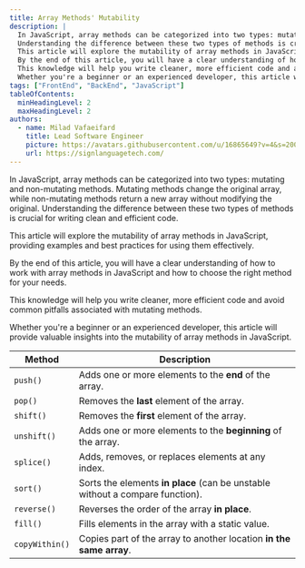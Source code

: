 ```yaml
---
title: Array Methods' Mutability
description: |
  In JavaScript, array methods can be categorized into two types: mutating and non-mutating methods. Mutating methods change the original array, while non-mutating methods return a new array without modifying the original.
  Understanding the difference between these two types of methods is crucial for writing clean and efficient code.
  This article will explore the mutability of array methods in JavaScript, providing examples and best practices for using them effectively.
  By the end of this article, you will have a clear understanding of how to work with array methods in JavaScript and how to choose the right method for your needs.
  This knowledge will help you write cleaner, more efficient code and avoid common pitfalls associated with mutating methods.
  Whether you're a beginner or an experienced developer, this article will provide valuable insights into the mutability of array methods in JavaScript.
tags: ["FrontEnd", "BackEnd", "JavaScript"]
tableOfContents:
  minHeadingLevel: 2
  maxHeadingLevel: 2
authors:
  - name: Milad Vafaeifard
    title: Lead Software Engineer
    picture: https://avatars.githubusercontent.com/u/16865649?v=4&s=200
    url: https://signlanguagetech.com/
---
```


In JavaScript, array methods can be categorized into two types: mutating and non-mutating methods. Mutating methods change the original array, while non-mutating methods return a new array without modifying the original.
Understanding the difference between these two types of methods is crucial for writing clean and efficient code.

This article will explore the mutability of array methods in JavaScript, providing examples and best practices for using them effectively.

By the end of this article, you will have a clear understanding of how to work with array methods in JavaScript and how to choose the right method for your needs.

This knowledge will help you write cleaner, more efficient code and avoid common pitfalls associated with mutating methods.

Whether you're a beginner or an experienced developer, this article will provide valuable insights into the mutability of array methods in JavaScript.
  

| Method         | Description                                                                   |
| -------------- | ----------------------------------------------------------------------------- |
| `push()`       | Adds one or more elements to the **end** of the array.                        |
| `pop()`        | Removes the **last** element of the array.                                    |
| `shift()`      | Removes the **first** element of the array.                                   |
| `unshift()`    | Adds one or more elements to the **beginning** of the array.                  |
| `splice()`     | Adds, removes, or replaces elements at any index.                             |
| `sort()`       | Sorts the elements **in place** (can be unstable without a compare function). |
| `reverse()`    | Reverses the order of the array **in place**.                                 |
| `fill()`       | Fills elements in the array with a static value.                              |
| `copyWithin()` | Copies part of the array to another location **in the same array**.           |
